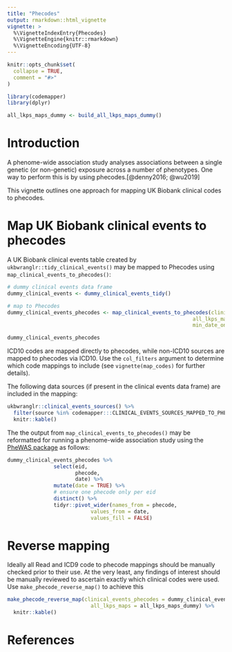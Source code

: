 ```yaml
---
title: "Phecodes"
output: rmarkdown::html_vignette
vignette: >
  %\VignetteIndexEntry{Phecodes}
  %\VignetteEngine{knitr::rmarkdown}
  %\VignetteEncoding{UTF-8}
---
```


```r
knitr::opts_chunk$set(
  collapse = TRUE,
  comment = "#>"
)
```

```r
library(codemapper)
library(dplyr)

all_lkps_maps_dummy <- build_all_lkps_maps_dummy()
```

# Introduction

A phenome-wide association study analyses associations between a single genetic (or non-genetic) exposure across a number of phenotypes. One way to perform this is by using phecodes.[@denny2016; @wu2019]

This vignette outlines one approach for mapping UK Biobank clinical codes to phecodes.

# Map UK Biobank clinical events to phecodes

A UK Biobank clinical events table created by `ukbwranglr::tidy_clinical_events()` may be mapped to Phecodes using `map_clinical_events_to_phecodes()`:

```r
# dummy clinical events data frame
dummy_clinical_events <- dummy_clinical_events_tidy()

# map to Phecodes
dummy_clinical_events_phecodes <- map_clinical_events_to_phecodes(clinical_events = dummy_clinical_events,
                                                            all_lkps_maps = all_lkps_maps_dummy,
                                                            min_date_only = FALSE)

dummy_clinical_events_phecodes
```

ICD10 codes are mapped directly to phecodes, while non-ICD10 sources are mapped to phecodes via ICD10. Use the `col_filters` argument to determine which code mappings to include (see `vignette(map_codes)` for further details).

The following data sources (if present in the clinical events data frame) are included in the mapping:

```r
ukbwranglr::clinical_events_sources() %>% 
  filter(source %in% codemapper:::CLINICAL_EVENTS_SOURCES_MAPPED_TO_PHECODES) %>% 
  knitr::kable()
```

The the output from `map_clinical_events_to_phecodes()` may be reformatted for running a phenome-wide association study using the [PheWAS package](https://github.com/PheWAS/PheWAS) as follows:

```r
dummy_clinical_events_phecodes %>%
               select(eid,
                      phecode,
                      date) %>%
               mutate(date = TRUE) %>%
               # ensure one phecode only per eid
               distinct() %>%
               tidyr::pivot_wider(names_from = phecode,
                           values_from = date,
                           values_fill = FALSE)
```

# Reverse mapping

Ideally all Read and ICD9 code to phecode mappings should be manually checked prior to their use. At the very least, any findings of interest should be manually reviewed to ascertain exactly which clinical codes were used. Use `make_phecode_reverse_map()` to achieve this

```r
make_phecode_reverse_map(clinical_events_phecodes = dummy_clinical_events_phecodes,
                           all_lkps_maps = all_lkps_maps_dummy) %>% 
  knitr::kable()
```

# References
